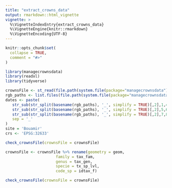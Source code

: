```yaml
---
title: "extract_crowns_data"
output: rmarkdown::html_vignette
vignette: >
  %\VignetteIndexEntry{extract_crowns_data}
  %\VignetteEngine{knitr::rmarkdown}
  %\VignetteEncoding{UTF-8}
---
```


```r
knitr::opts_chunk$set(
  collapse = TRUE,
  comment = "#>"
)
```

```r
library(managecrownsdata)
library(readxl)
library(tidyverse)
```

```r
crownsFile <- st_read(file.path(system.file(package="managecrownsdata"), '/crowns/crowns_test.gpkg'))
rgb_paths <- list.files(file.path(system.file(package="managecrownsdata"), 'rgb/'), full.names = TRUE)
dates <- paste(
   str_sub(str_split(basename(rgb_paths), '_', simplify = TRUE)[,2],1,4),
   str_sub(str_split(basename(rgb_paths), '_', simplify = TRUE)[,2],5,6),
   str_sub(str_split(basename(rgb_paths), '_', simplify = TRUE)[,2],7,8),
   sep = '_'
)
site = 'Bouamir'
crs <- 'EPSG:32633'
```

```r

check_crownsFile(crownsFile = crownsFile)

crownsFile <- crownsFile %>% rename(geometry = geom,
                      family = tax_fam,
                      genus = tax_gen,
                      specie = tx_sp_lvl,
                      code_sp = idtax_f)

check_crownsFile(crownsFile = crownsFile)
```
